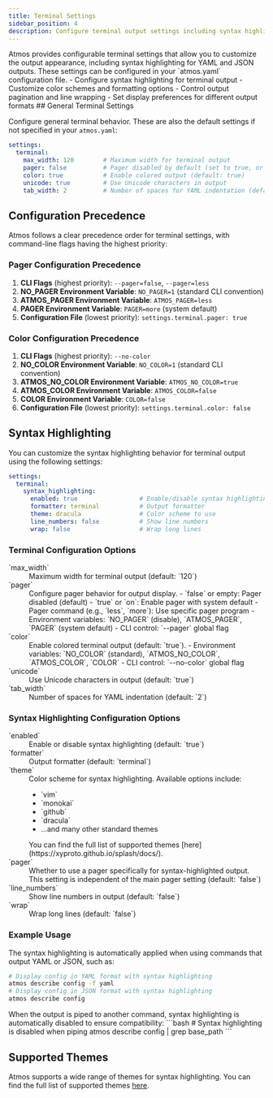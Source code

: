 ```yaml
---
title: Terminal Settings
sidebar_position: 4
description: Configure terminal output settings including syntax highlighting
---
```



<Intro>
Atmos provides configurable terminal settings that allow you to customize the output appearance, including syntax highlighting for YAML and JSON outputs. These settings can be configured in your `atmos.yaml` configuration file.
</Intro>

<KeyPoints>
- Configure syntax highlighting for terminal output
- Customize color schemes and formatting options
- Control output pagination and line wrapping
- Set display preferences for different output formats
</KeyPoints>
## General Terminal Settings

Configure general terminal behavior. These are also the default settings if not specified in your `atmos.yaml`:

```yaml
settings:
  terminal:
    max_width: 120        # Maximum width for terminal output
    pager: false          # Pager disabled by default (set to true, or pager name like 'less' to enable)
    color: true           # Enable colored output (default: true)
    unicode: true         # Use Unicode characters in output
    tab_width: 2          # Number of spaces for YAML indentation (default: 2)
```

## Configuration Precedence

Atmos follows a clear precedence order for terminal settings, with command-line flags having the highest priority:

### Pager Configuration Precedence
1. **CLI Flags** (highest priority): `--pager=false`, `--pager=less`
2. **NO_PAGER Environment Variable**: `NO_PAGER=1` (standard CLI convention)
3. **ATMOS_PAGER Environment Variable**: `ATMOS_PAGER=less`
4. **PAGER Environment Variable**: `PAGER=more` (system default)
5. **Configuration File** (lowest priority): `settings.terminal.pager: true`

### Color Configuration Precedence
1. **CLI Flags** (highest priority): `--no-color`
2. **NO_COLOR Environment Variable**: `NO_COLOR=1` (standard CLI convention)
3. **ATMOS_NO_COLOR Environment Variable**: `ATMOS_NO_COLOR=true`
4. **ATMOS_COLOR Environment Variable**: `ATMOS_COLOR=false`
5. **COLOR Environment Variable**: `COLOR=false`
6. **Configuration File** (lowest priority): `settings.terminal.color: false`

## Syntax Highlighting

You can customize the syntax highlighting behavior for terminal output using the following settings:

```yaml
settings:
  terminal:
    syntax_highlighting:
      enabled: true                 # Enable/disable syntax highlighting
      formatter: terminal           # Output formatter
      theme: dracula                # Color scheme to use
      line_numbers: false           # Show line numbers
      wrap: false                   # Wrap long lines
```

### Terminal Configuration Options

<dl>
  <dt>`max_width`</dt>
  <dd>Maximum width for terminal output (default: `120`)</dd>

  <dt>`pager`</dt>
  <dd>
    Configure pager behavior for output display.
    - `false` or empty: Pager disabled (default)
    - `true` or `on`: Enable pager with system default
    - Pager command (e.g., `less`, `more`): Use specific pager program
    - Environment variables: `NO_PAGER` (disable), `ATMOS_PAGER`, `PAGER` (system default)
    - CLI control: `--pager` global flag
  </dd>

  <dt>`color`</dt>
  <dd>
    Enable colored terminal output (default: `true`).
    - Environment variables: `NO_COLOR` (standard), `ATMOS_NO_COLOR`, `ATMOS_COLOR`, `COLOR`
    - CLI control: `--no-color` global flag
  </dd>

  <dt>`unicode`</dt>
  <dd>Use Unicode characters in output (default: `true`)</dd>

  <dt>`tab_width`</dt>
  <dd>Number of spaces for YAML indentation (default: `2`)</dd>
</dl>

### Syntax Highlighting Configuration Options

<dl>
  <dt>`enabled`</dt>
  <dd>Enable or disable syntax highlighting (default: `true`)</dd>

  <dt>`formatter`</dt>
  <dd>Output formatter (default: `terminal`)</dd>

  <dt>`theme`</dt>
  <dd>
    Color scheme for syntax highlighting. Available options include:
    <ul>
      <li>`vim`</li>
      <li>`monokai`</li>
      <li>`github`</li>
      <li>`dracula`</li>
      <li>...and many other standard themes</li>
    </ul>
    You can find the full list of supported themes [here](https://xyproto.github.io/splash/docs/).
  </dd>

  <dt>`pager`</dt>
  <dd>Whether to use a pager specifically for syntax-highlighted output. This setting is independent of the main pager setting (default: `false`)</dd>
  <dt>`line_numbers`</dt>
  <dd>Show line numbers in output (default: `false`)</dd>

  <dt>`wrap`</dt>
  <dd>Wrap long lines (default: `false`)</dd>
</dl>

### Example Usage

The syntax highlighting is automatically applied when using commands that output YAML or JSON, such as:

```bash
# Display config in YAML format with syntax highlighting
atmos describe config -f yaml
# Display config in JSON format with syntax highlighting
atmos describe config
```

<Note>
When the output is piped to another command, syntax highlighting is automatically disabled to ensure compatibility:
```bash
# Syntax highlighting is disabled when piping
atmos describe config | grep base_path
```
</Note>

## Supported Themes

Atmos supports a wide range of themes for syntax highlighting. You can find the full list of supported themes [here](https://xyproto.github.io/splash/docs/).
